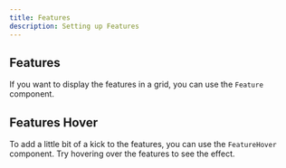 ```yaml
---
title: Features
description: Setting up Features
---
```



## Features
If you want to display the features in a grid, you can use the `Feature` component.

<Feature />

## Features Hover
To add a little bit of a kick to the features, you can use the `FeatureHover` component. Try hovering over the features to see the effect.
<FeatureHover />

